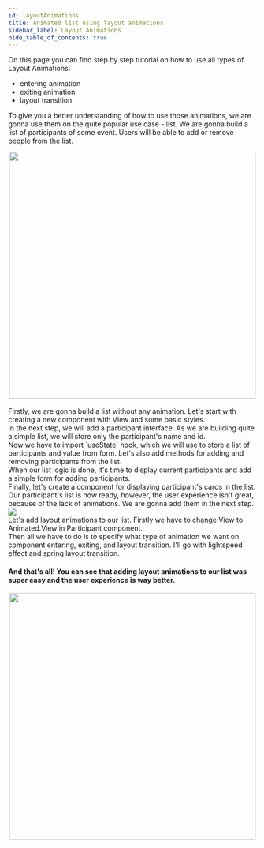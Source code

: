 ```yaml
---
id: layoutAnimations
title: Animated list using layout animations
sidebar_label: Layout Animations
hide_table_of_contents: true
---
```



On this page you can find step by step tutorial on how to use all types of Layout Animations:
- entering animation
- exiting animation
- layout transition

To give you a better understanding of how to use those animations, we are gonna use them on the quite
popular use case - list. We are gonna build a list of participants of some event. Users will be able to add
or remove people from the list.

<center>
    <img src={AnimatedList} height="500px" style={{borderRadius: "5%"}}/>
</center>
<br/>

<TutorialStep stepNumber="1">
    <div>
        Firstly, we are gonna build a list without any animation. Let's start with creating a new component with View and some basic styles.
    </div>
    <Step1/>
    
</TutorialStep>
<TutorialStep stepNumber="2">
    <div>
        In the next step, we will add a participant interface. As we are building quite a simple list, we will store only the participant's name and id.
    </div>
    <Step2/>
</TutorialStep>
<TutorialStep stepNumber="3">
    <div>
        Now we have to import `useState` hook, which we will use to store a list of participants and value from form. Let's also add methods for adding and removing participants from the list.
    </div>
    <Step3/>
    
</TutorialStep>
<TutorialStep stepNumber="4">
    <div>
        When our list logic is done, it's time to display current participants and add a simple form for adding participants.
    </div>
    <Step4/>
    
</TutorialStep>
<TutorialStep stepNumber="5">
    <div>
        Finally, let's create a component for displaying participant's cards in the list.
    </div>
    <Step5/>
    
</TutorialStep>
<TutorialStep stepNumber="6">
    <div>
        Our participant's list is now ready, however, the user experience isn't great, because of the lack of animations. We are gonna add them in the next step.
    </div>
    <img src={ParticipantList} style={{height: '500px', width: 'auto', borderRadius: "5%"}}/>
    
</TutorialStep>
<TutorialStep stepNumber="7">
    <div>
       Let's add layout animations to our list. Firstly we have to change View to Animated.View in Participant component.
    </div>
    <Step7/>
    
</TutorialStep>

<TutorialStep stepNumber="8">
    <div>
       Then all we have to do is to specify what type of animation we want on component entering, exiting, and layout transition. I'll go with lightspeed effect and spring layout transition.
    </div>
    <Step8/>
    
</TutorialStep>

#### And that's all! You can see that adding layout animations to our list was super easy and the user experience is way better.
<center>
    <img src={AnimatedList} height="500px" style={{borderRadius: "5%"}}/>
</center>

